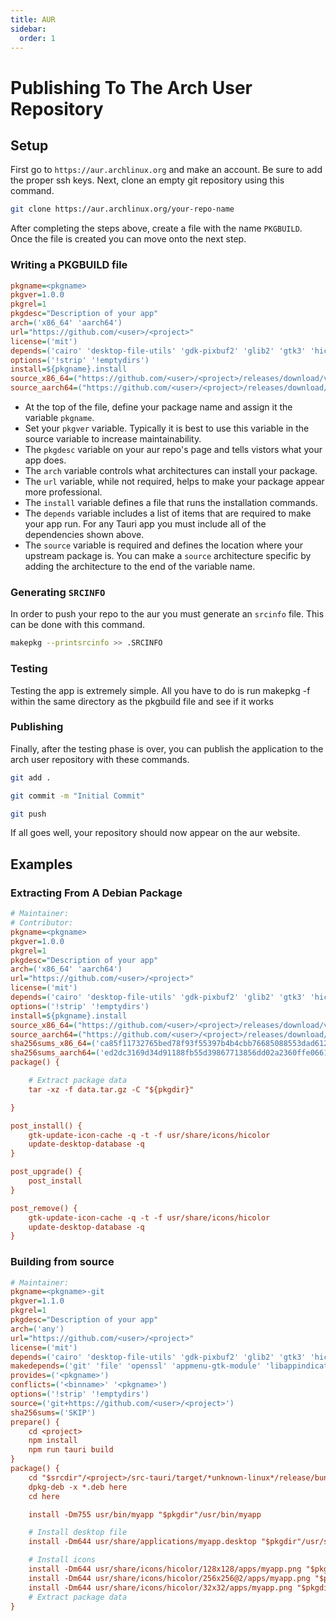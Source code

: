 ```yaml
---
title: AUR
sidebar:
  order: 1
---
```


# Publishing To The Arch User Repository

## Setup

First go to `https://aur.archlinux.org` and make an account. Be sure to add the proper ssh keys. Next, clone an empty git repository using this command.

```sh
git clone https://aur.archlinux.org/your-repo-name
```

After completing the steps above, create a file with the name `PKGBUILD`. Once the file is created you can move onto the next step.

### Writing a PKGBUILD file

```ini title="PKGBUILD"
pkgname=<pkgname>
pkgver=1.0.0
pkgrel=1
pkgdesc="Description of your app"
arch=('x86_64' 'aarch64')
url="https://github.com/<user>/<project>"
license=('mit')
depends=('cairo' 'desktop-file-utils' 'gdk-pixbuf2' 'glib2' 'gtk3' 'hicolor-icon-theme' 'libsoup' 'pango' 'webkit2gtk')
options=('!strip' '!emptydirs')
install=${pkgname}.install
source_x86_64=("https://github.com/<user>/<project>/releases/download/v$pkgver/appname_"$pkgver"_amd64.deb")
source_aarch64=("https://github.com/<user>/<project>/releases/download/v$pkgver/appname_"$pkgver"_arm64.deb")
```

- At the top of the file, define your package name and assign it the variable `pkgname`.
- Set your `pkgver` variable. Typically it is best to use this variable in the source variable to increase maintainability.
- The `pkgdesc` variable on your aur repo's page and tells vistors what your app does.
- The `arch` variable controls what architectures can install your package.
- The `url` variable, while not required, helps to make your package appear more professional.
- The `install` variable defines a file that runs the installation commands.
- The `depends` variable includes a list of items that are required to make your app run. For any Tauri app you must include all of the dependencies shown above.
- The `source` variable is required and defines the location where your upstream package is. You can make a `source` architecture specific by adding the architecture to the end of the variable name.

### Generating `SRCINFO`

In order to push your repo to the aur you must generate an `srcinfo` file. This can be done with this command.

```sh
makepkg --printsrcinfo >> .SRCINFO
```

### Testing

Testing the app is extremely simple. All you have to do is run makepkg -f within the same directory as the pkgbuild file and see if it works

### Publishing

Finally, after the testing phase is over, you can publish the application to the arch user repository with these commands.

```sh
git add .

git commit -m "Initial Commit"

git push
```

If all goes well, your repository should now appear on the aur website.

## Examples

### Extracting From A Debian Package

```ini title="PKGBUILD"
# Maintainer:
# Contributor:
pkgname=<pkgname>
pkgver=1.0.0
pkgrel=1
pkgdesc="Description of your app"
arch=('x86_64' 'aarch64')
url="https://github.com/<user>/<project>"
license=('mit')
depends=('cairo' 'desktop-file-utils' 'gdk-pixbuf2' 'glib2' 'gtk3' 'hicolor-icon-theme' 'libsoup' 'pango' 'webkit2gtk')
options=('!strip' '!emptydirs')
install=${pkgname}.install
source_x86_64=("https://github.com/<user>/<project>/releases/download/v$pkgver/appname_"$pkgver"_amd64.deb")
source_aarch64=("https://github.com/<user>/<project>/releases/download/v$pkgver/appname_"$pkgver"_arm64.deb")
sha256sums_x86_64=('ca85f11732765bed78f93f55397b4b4cbb76685088553dad612c5062e3ec651f')
sha256sums_aarch64=('ed2dc3169d34d91188fb55d39867713856dd02a2360ffe0661cb2e19bd701c3c')
package() {

	# Extract package data
	tar -xz -f data.tar.gz -C "${pkgdir}"

}
```

```ini title="my-tauri-app.install"
post_install() {
	gtk-update-icon-cache -q -t -f usr/share/icons/hicolor
	update-desktop-database -q
}

post_upgrade() {
	post_install
}

post_remove() {
	gtk-update-icon-cache -q -t -f usr/share/icons/hicolor
	update-desktop-database -q
}

```

### Building from source

```ini title="PKGBUILD"
# Maintainer:
pkgname=<pkgname>-git
pkgver=1.1.0
pkgrel=1
pkgdesc="Description of your app"
arch=('any')
url="https://github.com/<user>/<project>"
license=('mit')
depends=('cairo' 'desktop-file-utils' 'gdk-pixbuf2' 'glib2' 'gtk3' 'hicolor-icon-theme' 'libsoup' 'pango' 'webkit2gtk')
makedepends=('git' 'file' 'openssl' 'appmenu-gtk-module' 'libappindicator-gtk3' 'librsvg' 'base-devel' 'curl' 'wget' 'rustup' 'npm' 'nodejs' 'dpkg')
provides=('<pkgname>')
conflicts=('<binname>' '<pkgname>')
options=('!strip' '!emptydirs')
source=('git+https://github.com/<user>/<project>')
sha256sums=('SKIP')
prepare() {
	cd <project>
	npm install
	npm run tauri build
}
package() {
	cd "$srcdir"/<project>/src-tauri/target/*unknown-linux*/release/bundle/deb
	dpkg-deb -x *.deb here
	cd here

	install -Dm755 usr/bin/myapp "$pkgdir"/usr/bin/myapp

    # Install desktop file
    install -Dm644 usr/share/applications/myapp.desktop "$pkgdir"/usr/share/applications/myapp.desktop

    # Install icons
    install -Dm644 usr/share/icons/hicolor/128x128/apps/myapp.png "$pkgdir"/usr/share/icons/hicolor/128x128/apps/myapp.png
    install -Dm644 usr/share/icons/hicolor/256x256@2/apps/myapp.png "$pkgdir"/usr/share/icons/hicolor/256x256@2/apps/myapp.png
    install -Dm644 usr/share/icons/hicolor/32x32/apps/myapp.png "$pkgdir"/usr/share/icons/hicolor/32x32/apps/myapp.png
	# Extract package data
}
```

[`async_runtime::spawn`]: https://docs.rs/tauri/2.0.0-rc/tauri/async_runtime/fn.spawn.html
[`serde::serialize`]: https://docs.serde.rs/serde/trait.Serialize.html
[`serde::deserialize`]: https://docs.serde.rs/serde/trait.Deserialize.html
[`thiserror`]: https://github.com/dtolnay/thiserror
[`result`]: https://doc.rust-lang.org/std/result/index.html
